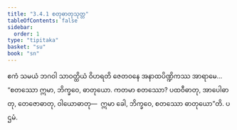 ```yaml
---
title: "3.4.1 စတုဓာတုသုတ္တ"
tableOfContents: false
sidebar:
  order: 1
type: "tipitaka"
basket: "su"
book: "sn"
---
```



<DynamicBreadcrumb />

<Division number="114" book="sn" e="ch" v="18" p="297">

<Paragraph number="787" book="sn">
ဧကံ သမယံ ဘဂဝါ သာဝတ္ထိယံ ဝိဟရတိ ဇေတဝနေ အနာထပိဏ္ဍိကဿ အာရာမေ…  “စတဿော ဣမာ, ဘိက္ခဝေ, ဓာတုယော. ကတမာ စတဿော? ပထဝီဓာတု, အာပေါဓာတု, တေဇောဓာတု, ဝါယောဓာတု—  ဣမာ ခေါ, ဘိက္ခဝေ, စတဿော ဓာတုယော”တိ.

</Paragraph>
</Division>

<Paragraph number="788" type="center" book="sn">
ပဌမံ.
</Paragraph>